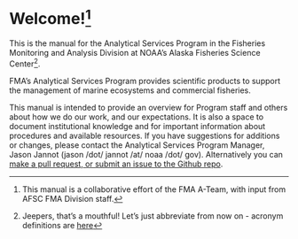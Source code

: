 # Welcome!^[This manual is a collaborative effort of the FMA A-Team, with input from AFSC FMA Division staff.]

This is the manual for the Analytical Services Program in the Fisheries Monitoring and Analysis Division at NOAA's Alaska Fisheries Science Center^[Jeepers, that's a mouthful!  Let's just abbreviate from now on - acronym definitions  are [here](999-acronyms.qmd#sec-acronyms)].

FMA's Analytical Services Program provides scientific products to support the management of marine ecosystems and commercial fisheries.

This manual is intended to provide an overview for Program staff and others about how we do our work, and our expectations. It is also a space to document institutional knowledge and for important information about procedures and available resources. If you have suggestions for additions or changes, please contact the Analytical Services Program Manager, Jason Jannot (jason /dot/ jannot /at/ noaa /dot/ gov).  Alternatively you can [make a pull request, or submit an issue to the Github repo](https://github.com/jjannot-NOAA/ateam-manual).

